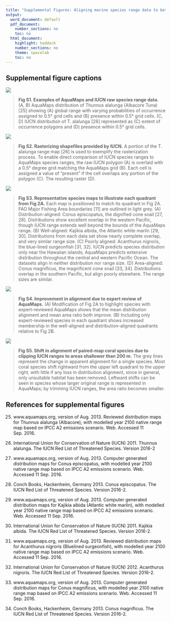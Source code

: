 ```yaml
---
title: "Supplemental Figures: Aligning marine species range data to better serve science and conservation"
output:
  word_document: default
  pdf_document:
    number_sections: no
    toc: no
  html_document:
    highlight: haddock
    number_sections: no
    theme: spacelab
    toc: no
---
```


## Supplemental figure captions

![](figures/S1_fig.png)

> __Fig S1. Examples of AquaMaps and IUCN raw species range data.__ (A, B) AquaMaps distribution of Thunnus alalunga (Albacore Tuna) [25] showing (A) global range with varying probabilities of occurrence assigned to 0.5° grid cells and (B) presence within 0.5° grid cells. (C, D) IUCN distribution of T. alalunga [26] represented as (C) extent of occurrence polygons and (D) presence within 0.5° grid cells.

<!-- Fis-22832, Thunnus alalunga, 21856 -->

![](figures/S2_fig.png)

> __Fig S2. Rasterizing shapefiles provided by IUCN.__ A portion of the T. alalunga range map [26] is used to exemplify the rasterization process. To enable direct comparison of IUCN species ranges to AquaMaps species ranges, the raw IUCN polygon (A) is overlaid with a 0.5° degree grid matching the AquaMaps grid (B). Each cell is assigned a value of "present" if the cell overlaps any portion of the polygon (C). The resulting raster (D).

![](figures/S3_fig.png)

> __Fig S3. Representative species maps to illustrate each quadrant from Fig 2A.__ Each map is positioned to match its quadrant in Fig 2A. FAO Major Fishing Area boundaries [11] are outlined in light grey. (A) Distribution-aligned: Conus episcopatus, the dignified cone snail [27, 28]. Distributions show excellent overlap in the western Pacific, though IUCN range extends well beyond the bounds of the AquaMaps range. (B) Well-aligned: Kajikia albida, the Atlantic white marlin [29, 30]. Distributions from each data set show nearly complete overlap, and very similar range size. (C) Poorly aligned: Acanthurus nigroris, the blue-lined surgeonfish [31, 32]. IUCN predicts species distribution only near the Hawaiian islands; AquaMaps predicts extensive distribution throughout the central and western Pacific Ocean. The datasets align in neither distribution nor range size. (D) Area-aligned: Conus magnificus, the magnificent cone snail [33, 34]. Distributions overlap in the southern Pacific, but align poorly elsewhere. The range sizes are similar.

<!--
W-Msc-215455, Conus episcopatus, 192664
W-Msc-215551, Conus magnificus, 192573
Fis-31079, Acanthurus nigroris, 177999
Fis-164253, Kajikia albida, 170322
-->

![](figures/S4_fig.png)

> __Fig S4. Improvement in alignment due to expert review of AquaMaps.__ (A) Modification of Fig 2A to highlight species with expert-reviewed AquaMaps shows that the mean distribution alignment and mean area ratio both improve. (B) Including only expert-reviewed species in each quadrant shows increased membership in the well-aligned and distribution-aligned quadrants relative to Fig 2B.

![](figures/S5_fig.png)

> __Fig S5. Shift in alignment of paired-map coral species due to clipping IUCN ranges to areas shallower than 200 m.__ The grey lines represent the change in apparent alignment for a single species. Most coral species shift rightward from the upper left quadrant to the upper right, with little if any loss in distribution alignment, since in general, only unsuitable habitat has been removed. Leftward shifts can be seen in species whose larger original range is represented in AquaMaps; by trimming IUCN ranges, the area ratio becomes smaller.



## References for supplemental figures

25. www.aquamaps.org, version of Aug. 2013. Reviewed distribution maps for Thunnus alalunga (Albacore), with modelled year 2100 native range map based on IPCC A2 emissions scenario. Web. Accessed 11 Sep. 2016.

26. International Union for Conservation of Nature (IUCN) 2011. Thunnus alalunga. The IUCN Red List of Threatened Species. Version 2016-2

27. www.aquamaps.org, version of Aug. 2013. Computer generated distribution maps for Conus episcopatus, with modelled year 2100 native range map based on IPCC A2 emissions scenario. Web. Accessed 11 Sep. 2016.

28. Conch Books, Hackenheim, Germany 2013. Conus episcopatus. The IUCN Red List of Threatened Species. Version 2016-2.

29. www.aquamaps.org, version of Aug. 2013. Computer generated distribution maps for Kajikia albida (Atlantic white marlin), with modelled year 2100 native range map based on IPCC A2 emissions scenario. Web. Accessed 11 Sep. 2016.

30. International Union for Conservation of Nature (IUCN) 2011. Kajikia albida. The IUCN Red List of Threatened Species. Version 2016-2.

31. www.aquamaps.org, version of Aug. 2013. Reviewed distribution maps for Acanthurus nigroris (Bluelined surgeonfish), with modelled year 2100 native range map based on IPCC A2 emissions scenario. Web. Accessed 11 Sep. 2016.

32. International Union for Conservation of Nature (IUCN) 2012. Acanthurus nigroris. The IUCN Red List of Threatened Species. Version 2016-2.

33. www.aquamaps.org, version of Aug. 2013. Computer generated distribution maps for Conus magnificus, with modelled year 2100 native range map based on IPCC A2 emissions scenario. Web. Accessed 11 Sep. 2016.

34. Conch Books, Hackenheim, Germany 2013. Conus magnificus. The IUCN Red List of Threatened Species. Version 2016-2.
